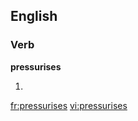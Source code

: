 
==English==

===Verb===
'''pressurises'''

# {{third-person singular of|[[pressurise]]}}

[[fr:pressurises]]
[[vi:pressurises]]